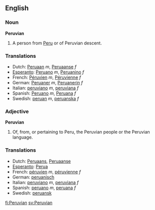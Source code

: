 ==English==
===Noun===
'''Peruvian'''

#A person from [[Peru]] or of Peruvian descent.

===Translations===
*Dutch: [[Peruaan]] ''m'', [[Peruaanse]] ''f''
*[[Esperanto]]: [[Peruano]] ''m'', [[Peruanino]] ''f''
*French: [[Péruvien]] ''m'', [[Péruvienne]] ''f''
*German: [[Peruaner]] ''m'', [[Peruanerin]] ''f''
*Italian: [[peruviano]] ''m'', [[peruviana]] ''f''
*Spanish: [[Peruano]] ''m'', [[Peruana]] ''f''
*Swedish: [[peruan]] ''m'', [[peruanska]] ''f''

===Adjective===
'''Peruvian'''
#Of, from, or pertaining to Peru, the Peruvian people or the Peruvian language.

===Translations===
*Dutch: [[Peruaans]], [[Peruaanse]]
*[[Esperanto]]: [[Perua]]
*French: [[péruvien]] ''m'', [[péruvienne]] ''f''
*German: [[peruanisch]]
*Italian: [[peruviano]] ''m'', [[peruviana]] ''f''
*Spanish: [[peruano]] ''m'', [[peruana]] ''f''
*Swedish: [[peruansk]]

[[fi:Peruvian]]
[[sv:Peruvian]]